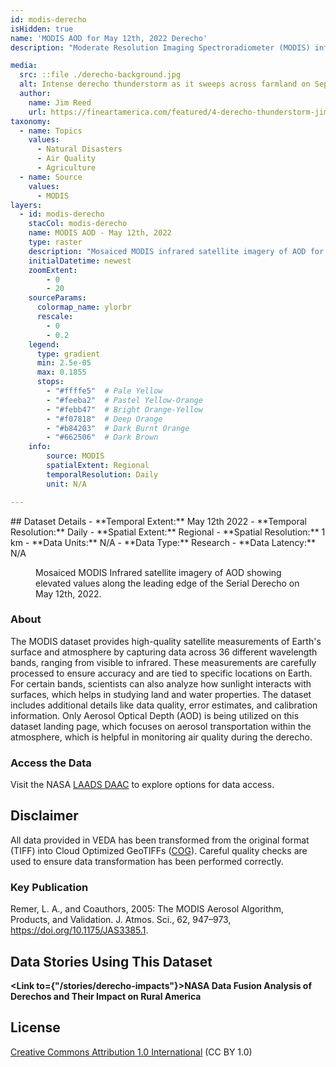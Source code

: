 ---
id: modis-derecho
isHidden: true
name: 'MODIS AOD for May 12th, 2022 Derecho'
description: "Moderate Resolution Imaging Spectroradiometer (MODIS) infrared satellite imagery of AOD for the May 12, 2022 derecho."

media:
  src: ::file ./derecho-background.jpg
  alt: Intense derecho thunderstorm as it sweeps across farmland on September 23, 2018
  author:
    name: Jim Reed
    url: https://fineartamerica.com/featured/4-derecho-thunderstorm-jim-reed-photographyscience-photo-library.html
taxonomy:
  - name: Topics
    values:
      - Natural Disasters
      - Air Quality
      - Agriculture
  - name: Source
    values:
      - MODIS
layers:
  - id: modis-derecho
    stacCol: modis-derecho
    name: MODIS AOD - May 12th, 2022
    type: raster
    description: "Mosaiced MODIS infrared satellite imagery of AOD for May 12th, 2022 derecho."
    initialDatetime: newest
    zoomExtent:
        - 0
        - 20
    sourceParams:
      colormap_name: ylorbr    
      rescale:
        - 0
        - 0.2
    legend:
      type: gradient
      min: 2.5e-05
      max: 0.1855
      stops:
        - "#ffffe5"  # Pale Yellow
        - "#feeba2"  # Pastel Yellow-Orange
        - "#febb47"  # Bright Orange-Yellow
        - "#f07818"  # Deep Orange
        - "#b84203"  # Dark Burnt Orange
        - "#662506"  # Dark Brown
    info:
        source: MODIS
        spatialExtent: Regional
        temporalResolution: Daily
        unit: N/A

---
<Block>
  <Prose>
  ## Dataset Details
  - **Temporal Extent:** May 12th 2022
  - **Temporal Resolution:** Daily
  - **Spatial Extent:** Regional
  - **Spatial Resolution:** 1 km
  - **Data Units:** N/A
  - **Data Type:** Research
  - **Data Latency:** N/A
  </Prose>
<Figure>
  <Map
    center={[-97, 44]}
    zoom={6}
    datasetId='modis-derecho'
    layerId='modis-derecho'
    dateTime='2022-05-12'
  />
  <Caption
    attrAuthor='NASA'
    attrUrl='https://nasa.gov/'
  >
  Mosaiced MODIS Infrared satellite imagery of AOD showing elevated values along the leading edge of the Serial Derecho on May 12th, 2022.
  </Caption>
</Figure>
</Block>

<Block>
  <Prose>

  ### About

  The MODIS dataset provides high-quality satellite measurements of Earth's surface and atmosphere by capturing data across 36 different wavelength bands, ranging from visible to infrared. These measurements are carefully processed to ensure accuracy and are tied to specific locations on Earth. For certain bands, scientists can also analyze how sunlight interacts with surfaces, which helps in studying land and water properties. The dataset includes additional details like data quality, error estimates, and calibration information. Only Aerosol Optical Depth (AOD) is being utilized on this dataset landing page, which focuses on aerosol transportation within the atmosphere, which is helpful in monitoring air quality during the derecho.
  </Prose>
</Block>

<Block>
  <Prose>
  
  ### Access the Data

  Visit the NASA [LAADS DAAC](https://ladsweb.modaps.eosdis.nasa.gov/search/) to explore options for data access.

  </Prose>
</Block>

<Block>
  <Prose>
  
  ## Disclaimer

  All data provided in VEDA has been transformed from the original format (TIFF) into Cloud Optimized GeoTIFFs ([COG](https://www.cogeo.org)). Careful quality checks are used to ensure data transformation has been performed correctly.  
  
  </Prose>
</Block>

<Block>
  <Prose>

  ### Key Publication
  
  Remer, L. A., and Coauthors, 2005: The MODIS Aerosol Algorithm, Products, and Validation. J. Atmos. Sci., 62, 947–973, https://doi.org/10.1175/JAS3385.1.
  </Prose>
</Block>

<Block>
  <Prose>
  
  ## Data Stories Using This Dataset
  
  **<Link to={"/stories/derecho-impacts"}>NASA Data Fusion Analysis of Derechos and Their Impact on Rural America</Link>**

  </Prose>
</Block>

<Block>
  <Prose>
  
  ## License
  
  [Creative Commons Attribution 1.0 International](https://creativecommons.org/publicdomain/zero/1.0/legalcode) (CC BY 1.0)

  </Prose>
</Block>